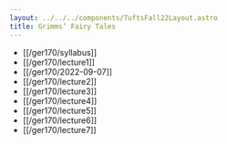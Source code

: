 ```yaml
---
layout: ../../../components/TuftsFall22Layout.astro
title: Grimms’ Fairy Tales
---
```


- [[/ger170/syllabus]]
- [[/ger170/lecture1]]
- [[/ger170/2022-09-07]]
- [[/ger170/lecture2]]
- [[/ger170/lecture3]]
- [[/ger170/lecture4]]
- [[/ger170/lecture5]]
- [[/ger170/lecture6]]
- [[/ger170/lecture7]]
